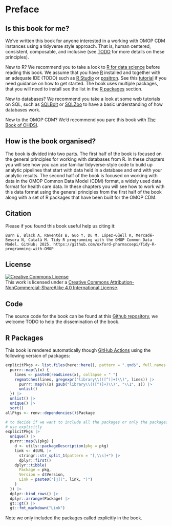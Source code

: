 # Preface {.unnumbered}

## Is this book for me?

We've written this book for anyone interested in a working with OMOP CDM instances using a tidyverse style approach. That is, human centered, consistent, composable, and inclusive (see [TODO](https://design.tidyverse.org/unifying.html) for more details on these principles).

New to R? We recommend you to take a look to [R for data science](https://r4ds.had.co.nz/) before reading this book. We assume that you have [R](TODO) installed and together with an adequate IDE (TODO) such as [R Studio](TODO) or [positron](TODO). See this [tutorial](https://rstudio-education.github.io/hopr/starting.html) if you need guidance on how to get started. The book uses multiple packages, that you will need to install see the list in the [R packages](TODO) section.

New to databases? We recommend you take a look at some web tutorials on SQL, such as [SQLBolt](https://sqlbolt.com/) or [SQLZoo](https://www.sqlzoo.net/wiki/SQL_Tutorial) to have a basic understanding of how databases work.

New to the OMOP CDM? We'd recommend you pare this book with [The Book of OHDSI](https://ohdsi.github.io/TheBookOfOhdsi/).

## How is the book organised?

The book is divided into two parts. The first half of the book is focused on the general principles for working with databases from R. In these chapters you will see how you can use familiar tidyverse-style code to build up analytic pipelines that start with data held in a database and end with your analytic results. The second half of the book is focused on working with data in the OMOP Common Data Model (CDM) format, a widely used data format for health care data. In these chapters you will see how to work with this data format using the general principles from the first half of the book along with a set of R packages that have been built for the OMOP CDM.

## Citation

Please if you found this book useful help us citing it:

```
Burn E, Black A, Raventós B, Guo Y, Du M, López-Güell K, Mercadé-Besora N, Català M. Tidy R programming with the OMOP Common Data Model. GitHub; 2025. https://github.com/oxford-pharmacoepi/Tidy-R-programming-with-OMOP
```

## License

```{=html}
<a rel="license" href="http://creativecommons.org/licenses/by-nc-sa/4.0/"><img src="https://i.creativecommons.org/l/by-nc-sa/4.0/88x31.png" alt="Creative Commons License" style="border-width:0"/></a> <br />This work is licensed under a <a rel="license" href="http://creativecommons.org/licenses/by-nc-sa/4.0/">Creative Commons Attribution-NonCommercial-ShareAlike 4.0 International License</a>.
```
## Code

The source code for the book can be found at this [Github repository](https://github.com/oxford-pharmacoepi/Tidy-R-programming-with-OMOP), we welcome TODO to help the dissemination of the book.

## R Packages

This book is rendered automatically though [GitHub Actions](TODO) using the following version of packages:

```r
explicitPkgs <- list.files(here::here(), pattern = ".qmd$", full.names = TRUE, recursive = TRUE) |>
  purrr::map(\(x) {
    lines <- paste0(readLines(x), collapse = " ")
    regmatches(lines, gregexpr("library\\(([^)]+)\\)", lines)) |>
      purrr::map(\(s) gsub("library\\(([^)]+)\\)", "\\1", s)) |>
      unlist()
  }) |>
  unlist() |>
  unique() |>
  sort()
allPkgs <- renv::dependencies()$Package

# to decide if we want to include all the packages or only the packages that we 
# use explicitly
explicitPkgs |>
  unique() |>
  purrr::map(\(pkg) {
    d <- utils::packageDescription(pkg = pkg)
    link <- d$URL |>
      stringr::str_split_1(pattern = "[,\\s]+") |>
      dplyr::first()
    dplyr::tibble(
      Package = pkg,
      Version = d$Version,
      Link = paste0("[🔗](", link, ")")
    )
  }) |>
  dplyr::bind_rows() |>
  dplyr::arrange(Package) |>
  gt::gt() |>
  gt::fmt_markdown("Link")
```

Note we only included the packages called explicitly in the book.
